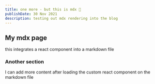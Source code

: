 ```yaml
---
title: one more - but this is mdx 👋
publishDate: 30 Nov 2021
description: testing out mdx rendering into the blog
---
```



## My mdx page

this integrates a react component into a markdown file

<Collage></Collage>

### Another section

I can add more content after loading the custom react component on the markdown file